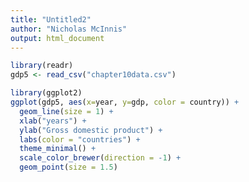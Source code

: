 ```yaml
---
title: "Untitled2"
author: "Nicholas McInnis"
output: html_document
---
```


```r
library(readr)
gdp5 <- read_csv("chapter10data.csv")
```
```r
library(ggplot2)
ggplot(gdp5, aes(x=year, y=gdp, color = country)) +
  geom_line(size = 1) +
  xlab("years") + 
  ylab("Gross domestic product") +
  labs(color = "countries") +
  theme_minimal() + 
  scale_color_brewer(direction = -1) +
  geom_point(size = 1.5)
```




